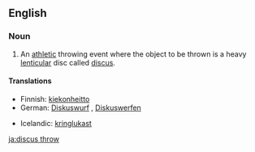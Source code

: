 ==English==
{{wikipedia}}
===Noun===
{{en-noun|-|sg=[[discus]] [[throw]]}}

# {{context|athletics}} An [[athletic]] throwing event where the object to be thrown is a heavy [[lenticular]] disc called [[discus]].

====Translations====
{{trans-top|athletic event where a discus is thrown}}
*Finnish: [[kiekonheitto]]
*German: [[Diskuswurf]] {{m}}, [[Diskuswerfen]] {{n}}
{{trans-mid}}
*Icelandic: [[kringlukast]] {{n}}
{{trans-bottom}}

[[ja:discus throw]]
